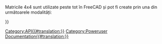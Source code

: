 <languages/>
<div lang="en" dir="ltr" class="mw-content-ltr">
{{VeryImportantMessage|(October 2019) Do not edit this page. The information is incomplete and outdated. For the latest API, see the [https://freecad.org/api autogenerated API documentation], or generate the documentation yourself, see [[Source documentation|Source documentation]].}}
</div>

Matricile 4x4 sunt utilizate peste tot în FreeCAD și pot fi create prin una din următoarele modalități:
{{Code|code=
m = FreeCAD.Matrix()          # m = the [https://en.wikipedia.org/wiki/Identity_matrix identity matrix]
m = FreeCAD.Base.Matrix()
print m.A21()               # print m[1][0]
}}


<div class="mw-translate-fuzzy">
{{APIFunction|A| | |toate elementele matricii.}}
{{APIFunction|A11| | |un elemente al matricii rândul 1 coloana 1.}}
{{APIFunction|A12| | |un elemente al matricii, rândul 1 colaoana 2.}}
{{APIFunction|A13| | |un elemente al matricii, rândul 1, coloana 3.}}
{{APIFunction|A14| | |un elemente al matricii, rândul 1, coloana 4.}}
{{APIFunction|A21| | |un elemente al matricii.}}
{{APIFunction|A22| | |un elemente al matricii.}}
{{APIFunction|A23| | |un elemente al matricii.}}
{{APIFunction|A24| | |un elemente al matricii.}}
{{APIFunction|A31| | |un elemente al matricii.}}
{{APIFunction|A32| | |un elemente al matricii.}}
{{APIFunction|A33| | |un elemente al matricii.}}
{{APIFunction|A34| | |un elemente al matricii.}}
{{APIFunction|A41| | |un elemente al matricii.}}
{{APIFunction|A42| | |un elemente al matricii.}}
{{APIFunction|A43| | |un elemente al matricii.}}
{{APIFunction|A44| | |un elemente al matricii.}}
{{APIFunction|determinant| |Calculează determinantul matricii [http://en.wikipedia.org/wiki/Determinant determinant] of the matrix|a number.}}
{{APIFunction|funcția inversă a matricii| |[http://en.wikipedia.org/wiki/Inverse_matrix Inverts] this matrix, if possible|nothing.}}
{{APIFunction|invert| |Returnează inversa matricii [http://en.wikipedia.org/wiki/Inverse_matrix inverse] of this matrix, if possible|a Matrix}}
{{APIFunction|move|Vector|Makes this matrix a [http://en.wikipedia.org/wiki/Translation_%28geometry%29 translation] matrix|nothing.}}
{{APIFunction|multiply|Matrix or Vector|Returnează  [http://en.wikipedia.org/wiki/Cross_product cross product] of a matrix or vector with this matrix|a Matrix}}
{{APIFunction|rotateX|Float(radians)|Makes this matrix a [http://en.wikipedia.org/wiki/Rotation_%28mathematics%29 rotation] about X transform|nothing.}}
{{APIFunction|rotateY|Float(radians)|Makes this matrix a [http://en.wikipedia.org/wiki/Rotation_%28mathematics%29 rotation] about Y transform|nothing.}}
{{APIFunction|rotateZ|Float(radians)|Makes this matrix a [http://en.wikipedia.org/wiki/Rotation_%28mathematics%29 rotation] about Z transform|nothing.}}
{{APIFunction|scale|Vector|Makes this matrix a [http://en.wikipedia.org/wiki/Scaling_matrix scaling transform]|nothing.}}
{{APIFunction|transform|Vector, Matrix|Face această matice o trasnformată bazată pe un vector și o matrice [http://en.wikipedia.org/wiki/Transformation_matrix transformation matrix] based on Vector and Matrix|nothing. }}
{{APIFunction|unity| |Face din această matrice matricea unitate [https://ro.wikipedia.org/wiki/Matrice_unitate]|nimic.}}
</div>

{{Userdocnavi{{#translation:}}}}
[[Category:API{{#translation:}}]]
[[Category:Poweruser Documentation{{#translation:}}]]
{{clear}}